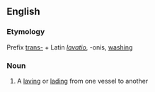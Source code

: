 ==English==

===Etymology===
Prefix [[trans-]] + Latin ''[[lavatio]]'', -onis, [[wash]]ing

===Noun===
{{en-noun}}

# {{lb|en|obsolete|nautical}} A [[laving]] or [[lading]] from one vessel to another